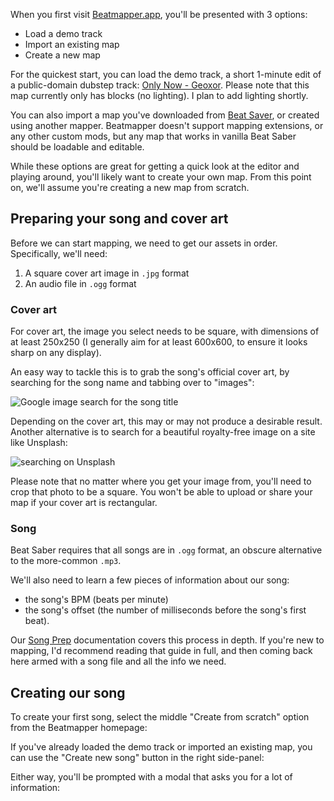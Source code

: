 
When you first visit [Beatmapper.app](https://beatmapper.app), you'll be presented with 3 options:

- Load a demo track
- Import an existing map
- Create a new map

For the quickest start, you can load the demo track, a short 1-minute edit of a public-domain dubstep track: [Only Now - Geoxor](https://soundcloud.com/geoxor_official/only-now). Please note that this map currently only has blocks (no lighting). I plan to add lighting shortly.

You can also import a map you've downloaded from [Beat Saver](https://beatsaver.com/), or created using another mapper. Beatmapper doesn't support mapping extensions, or any other custom mods, but any map that works in vanilla Beat Saber should be loadable and editable.

While these options are great for getting a quick look at the editor and playing around, you'll likely want to create your own map. From this point on, we'll assume you're creating a new map from scratch.

## Preparing your song and cover art

Before we can start mapping, we need to get our assets in order. Specifically, we'll need:

1. A square cover art image in `.jpg` format
2. An audio file in `.ogg` format

### Cover art

For cover art, the image you select needs to be square, with dimensions of at least 250x250 (I generally aim for at least 600x600, to ensure it looks sharp on any display).

An easy way to tackle this is to grab the song's official cover art, by searching for the song name and tabbing over to "images":

![Google image search for the song title](googleSearchImgSrc)

Depending on the cover art, this may or may not produce a desirable result. Another alternative is to search for a beautiful royalty-free image on a site like Unsplash:

<img src={googleSearchImgSrc} alt="searching on Unsplash" />

Please note that no matter where you get your image from, you'll need to crop that photo to be a square. You won't be able to upload or share your map if your cover art is rectangular.

### Song

Beat Saber requires that all songs are in `.ogg` format, an obscure alternative to the more-common `.mp3`.

We'll also need to learn a few pieces of information about our song:

- the song's BPM (beats per minute)
- the song's offset (the number of milliseconds before the song's first beat).

Our [Song Prep](/docs/song-prep) documentation covers this process in depth. If you're new to mapping, I'd recommend reading that guide in full, and then coming back here armed with a song file and all the info we need.

## Creating our song

To create your first song, select the middle "Create from scratch" option from the Beatmapper homepage:

If you've already loaded the demo track or imported an existing map, you can use the "Create new song" button in the right side-panel:

Either way, you'll be prompted with a modal that asks you for a lot of information:
